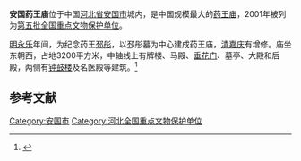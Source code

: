 {{coord|38|24|21|N|115|18|47|E|display=title|scale:10000}}
{{文物保护单位
| 级别 = 全国
| 名称 = 安国药王庙
| 图片 = Anguo Yaowangmiao 1.JPG
| 所在 = [[河北省|河北省]][[安国市|安国市]]
| 分类 = 古建筑
| 时代 = [[明朝|明]]、[[清朝|清]]
| 编号 = [[第五批全国重点文物保护单位|第五批]]第209项
| 登录 = 2001年6月25日
}}
'''安国药王庙'''位于中国[[河北省|河北省]][[安国市|安国市]]城内，是中国规模最大的[[药王庙|药王庙]]，2001年被列为[[第五批全国重点文物保护单位|第五批全国重点文物保护单位]]。

[[明朝|明]][[永乐|永乐]]年间，为纪念药王[[邳彤|邳彤]]，以邳彤墓为中心建成药王庙，[[清朝|清]][[嘉庆|嘉庆]]有增修。庙坐东朝西，占地3200平方米，中轴线上有牌楼、马殿、[[垂花门|垂花门]]、墓亭、大殿和后殿，两侧有[[钟鼓楼|钟鼓楼]]及名医殿等建筑。<ref>{{Cite book |title=全国重点文物保护单位·第一至第五批·第Ⅰ卷 |publisher=文物出版社 |year=2004 |isbn=7-5010-1525-2 |pages=224 }}</ref>

==参考文献==
{{reflist}}

{{河北全国重点文物保护单位}}

{{DEFAULTSORT:An}}
[[Category:安国市|Category:安国市]]
[[Category:河北全国重点文物保护单位|Category:河北全国重点文物保护单位]]